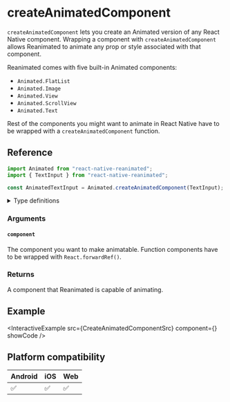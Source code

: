# createAnimatedComponent

`createAnimatedComponent` lets you create an Animated version of any React Native component. Wrapping a component with `createAnimatedComponent` allows Reanimated to animate any prop or style associated with that component.

Reanimated comes with five built-in Animated components:

- `Animated.FlatList`
- `Animated.Image`
- `Animated.View`
- `Animated.ScrollView`
- `Animated.Text`

Rest of the components you might want to animate in React Native have to be wrapped with a `createAnimatedComponent` function.

## Reference

```javascript
import Animated from "react-native-reanimated";
import { TextInput } from "react-native-reanimated";

const AnimatedTextInput = Animated.createAnimatedComponent(TextInput);
```

<details>
<summary>Type definitions</summary>

```typescript
export function createAnimatedComponent<P extends object>(
  component: ComponentClass<P>
): ComponentClass<AnimateProps<P>>;

export function createAnimatedComponent<P extends object>(
  component: FunctionComponent<P>
): FunctionComponent<AnimateProps<P>>;
```

</details>

### Arguments

#### `component`

The component you want to make animatable. Function components have to be wrapped with `React.forwardRef()`.

### Returns

A component that Reanimated is capable of animating.

## Example


<InteractiveExample
  src={CreateAnimatedComponentSrc}
  component={<CreateAnimatedComponent />}
  showCode
/>

## Platform compatibility

<div class="compatibility">

| Android | iOS | Web |
| ------- | --- | --- |
| ✅      | ✅  | ✅  |

</div>
